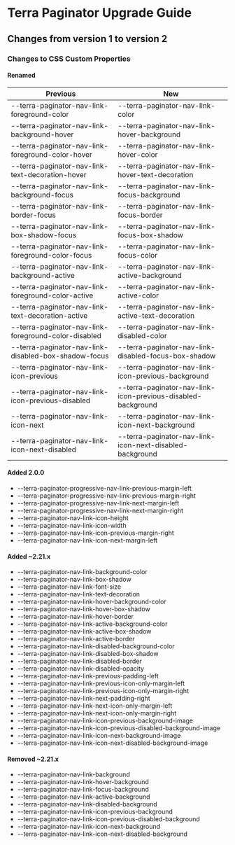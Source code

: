 
<Badge />

# Terra Paginator Upgrade Guide

## Changes from version 1 to version 2

### Changes to CSS Custom Properties

#### Renamed
| Previous | New |
|-|-|
| --terra-paginator-nav-link-foreground-color | --terra-paginator-nav-link-color |
| --terra-paginator-nav-link-background-hover | --terra-paginator-nav-link-hover-background |
| --terra-paginator-nav-link-foreground-color-hover | --terra-paginator-nav-link-hover-color |
| --terra-paginator-nav-link-text-decoration-hover | --terra-paginator-nav-link-hover-text-decoration |
| --terra-paginator-nav-link-background-focus | --terra-paginator-nav-link-focus-background |
| --terra-paginator-nav-link-border-focus | --terra-paginator-nav-link-focus-border |
| --terra-paginator-nav-link-box-shadow-focus | --terra-paginator-nav-link-focus-box-shadow |
| --terra-paginator-nav-link-foreground-color-focus | --terra-paginator-nav-link-focus-color |
| --terra-paginator-nav-link-background-active | --terra-paginator-nav-link-active-background |
| --terra-paginator-nav-link-foreground-color-active | --terra-paginator-nav-link-active-color |
| --terra-paginator-nav-link-text-decoration-active | --terra-paginator-nav-link-active-text-decoration |
| --terra-paginator-nav-link-foreground-color-disabled | --terra-paginator-nav-link-disabled-color |
| --terra-paginator-nav-link-disabled-box-shadow-focus | --terra-paginator-nav-link-disabled-focus-box-shadow |
| --terra-paginator-nav-link-icon-previous | --terra-paginator-nav-link-icon-previous-background |
| --terra-paginator-nav-link-icon-previous-disabled | --terra-paginator-nav-link-icon-previous-disabled-background |
| --terra-paginator-nav-link-icon-next | --terra-paginator-nav-link-icon-next-background |
| --terra-paginator-nav-link-icon-next-disabled | --terra-paginator-nav-link-icon-next-disabled-background |

#### Added 2.0.0
* --terra-paginator-progressive-nav-link-previous-margin-left
* --terra-paginator-progressive-nav-link-previous-margin-right
* --terra-paginator-progressive-nav-link-next-margin-left
* --terra-paginator-progressive-nav-link-next-margin-right
* --terra-paginator-nav-link-icon-height
* --terra-paginator-nav-link-icon-width
* --terra-paginator-nav-link-icon-previous-margin-right
* --terra-paginator-nav-link-icon-next-margin-left

#### Added ~2.21.x
* --terra-paginator-nav-link-background-color
* --terra-paginator-nav-link-box-shadow
* --terra-paginator-nav-link-font-size
* --terra-paginator-nav-link-text-decoration
* --terra-paginator-nav-link-hover-background-color
* --terra-paginator-nav-link-hover-box-shadow
* --terra-paginator-nav-link-hover-border
* --terra-paginator-nav-link-active-background-color
* --terra-paginator-nav-link-active-box-shadow
* --terra-paginator-nav-link-active-border
* --terra-paginator-nav-link-disabled-background-color
* --terra-paginator-nav-link-disabled-box-shadow
* --terra-paginator-nav-link-disabled-border
* --terra-paginator-nav-link-disabled-opacity
* --terra-paginator-nav-link-previous-padding-left
* --terra-paginator-nav-link-previous-icon-only-margin-left
* --terra-paginator-nav-link-previous-icon-only-margin-right
* --terra-paginator-nav-link-next-padding-right
* --terra-paginator-nav-link-next-icon-only-margin-left
* --terra-paginator-nav-link-next-icon-only-margin-right
* --terra-paginator-nav-link-icon-previous-background-image
* --terra-paginator-nav-link-icon-previous-disabled-background-image
* --terra-paginator-nav-link-icon-next-background-image
* --terra-paginator-nav-link-icon-next-disabled-background-image

#### Removed ~2.21.x
* --terra-paginator-nav-link-background
* --terra-paginator-nav-link-hover-background
* --terra-paginator-nav-link-focus-background
* --terra-paginator-nav-link-active-background
* --terra-paginator-nav-link-disabled-background
* --terra-paginator-nav-link-icon-previous-background
* --terra-paginator-nav-link-icon-previous-disabled-background
* --terra-paginator-nav-link-icon-next-background
* --terra-paginator-nav-link-icon-next-disabled-background
